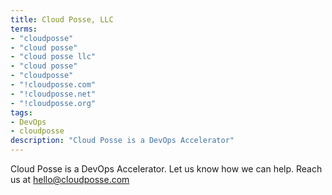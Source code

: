 ```yaml
---
title: Cloud Posse, LLC
terms:
- "cloudposse"
- "cloud posse"
- "cloud posse llc"
- "cloud posse"
- "cloudposse"
- "!cloudposse.com"
- "!cloudposse.net"
- "!cloudposse.org"
tags:
- DevOps
- cloudposse
description: "Cloud Posse is a DevOps Accelerator"
---
```

Cloud Posse is a DevOps Accelerator. Let us know how we can help. Reach us at [hello@cloudposse.com](mailto:hello@cloudposse.com)
